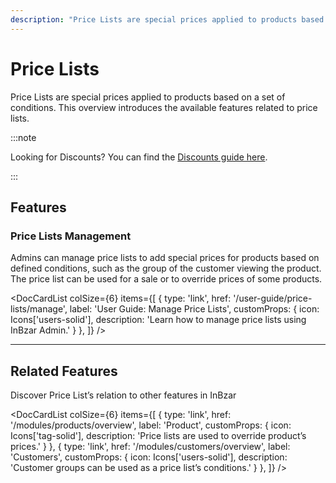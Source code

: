 ```yaml
---
description: "Price Lists are special prices applied to products based on a set of conditions. Learn about the available features and guides."
---
```



# Price Lists

Price Lists are special prices applied to products based on a set of conditions. This overview introduces the available features related to price lists.

:::note

Looking for Discounts? You can find the [Discounts guide here](../discounts/overview.mdx).

:::

## Features

### Price Lists Management

Admins can manage price lists to add special prices for products based on defined conditions, such as the group of the customer viewing the product. The price list can be used for a sale or to override prices of some products.

<DocCardList colSize={6} items={[
  {
    type: 'link',
    href: '/user-guide/price-lists/manage',
    label: 'User Guide: Manage Price Lists',
    customProps: {
      icon: Icons['users-solid'],
      description: 'Learn how to manage price lists using InBzar Admin.'
    }
  },
]} />

---

## Related Features

Discover Price List’s relation to other features in InBzar

<DocCardList colSize={6} items={[
  {
    type: 'link',
    href: '/modules/products/overview',
    label: 'Product',
    customProps: {
      icon: Icons['tag-solid'],
      description: 'Price lists are used to override product’s prices.'
    }
  },
  {
    type: 'link',
    href: '/modules/customers/overview',
    label: 'Customers',
    customProps: {
      icon: Icons['users-solid'],
      description: 'Customer groups can be used as a price list’s conditions.'
    }
  },
]} />